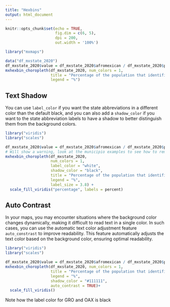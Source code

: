 ```yaml
---
title: "Hexbins"
output: html_document
---
```


```r
knitr::opts_chunk$set(echo = TRUE, 
                      fig.dim = c(6, 5), 
                      dpi = 200, 
                      out.width = '100%')
```

```r
library("mxmaps")

data("df_mxstate_2020")
df_mxstate_2020$value = df_mxstate_2020$afromexican / df_mxstate_2020$pop * 100
mxhexbin_choropleth(df_mxstate_2020, num_colors = 1,
                    title = "Percentage of the population that identifies as Afro-Mexican",
                    legend = "%")

```

## Text Shadow

You can use ```label_color``` if you want the state abbreviations in a different color than the default black, and you can also add a ```shadow_color``` if you want to the state abbreviation labels to have a shadow to better distinguish them from the background colors.

```r
library("viridis")
library("scales")

df_mxstate_2020$value = df_mxstate_2020$afromexican / df_mxstate_2020$pop 
# Will show a warning, look at the municipio examples to see how to remove it
mxhexbin_choropleth(df_mxstate_2020, 
                    num_colors = 1,
                    label_color = "white",
                    shadow_color = "black",
                    title = "Percentage of the population that identifies as Afro-Mexican",
                    legend = "%",
                    label_size = 3.8) +
  scale_fill_viridis("percentage", labels = percent)

```


## Auto Contrast

In your maps, you may encounter situations where the background color changes dynamically, making it difficult to read text in a single color. In such cases, you can use the automatic text color adjustment feature `auto_constrast` to improve readability. This feature automatically adjusts the text color based on the background color, ensuring optimal readability.


```r
library("viridis")
library("scales")

df_mxstate_2020$value = df_mxstate_2020$afromexican / df_mxstate_2020$pop 
mxhexbin_choropleth(df_mxstate_2020, num_colors = 1,
                    title = "Percentage of the population that identifies as Afro-Mexican",
                    legend = "%",
                    shadow_color = "#111111",
                    auto_contrast = TRUE)+
  scale_fill_viridis()
```

Note how the label color for GRO and OAX is black
